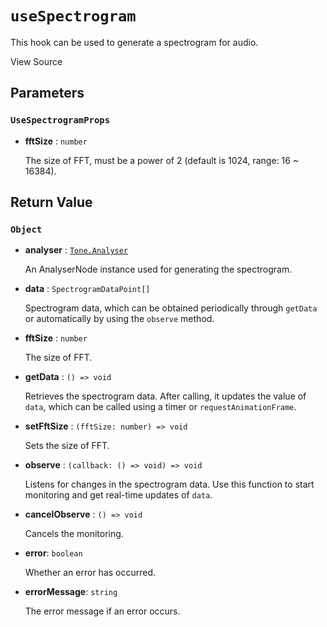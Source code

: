 
# `useSpectrogram`

This hook can be used to generate a spectrogram for audio.

<Link
  href="https://github.com/codeacme17/echo-ui/blob/main/packages/hooks/useSpectrogram.ts"
  target="_blank"
  size="sm"
  className="flex items-center"
>
  <Github className="w-4 h-4" />
  <span className="ml-2">View Source</span>
</Link>

## Parameters

### `UseSpectrogramProps`

- **fftSize** : `number`

  The size of FFT, must be a power of 2 (default is 1024, range: 16 ~ 16384).

## Return Value

### `Object`

- **analyser** : [`Tone.Analyser`](https://tonejs.github.io/docs/14.7.77/Analyser)

  An AnalyserNode instance used for generating the spectrogram.

- **data** : `SpectrogramDataPoint[]`

  Spectrogram data, which can be obtained periodically through `getData` or automatically by using the `observe` method.

- **fftSize** : `number`

  The size of FFT.

- **getData** : `() => void`

  Retrieves the spectrogram data. After calling, it updates the value of `data`, which can be called using a timer or `requestAnimationFrame`.

- **setFftSize** : `(fftSize: number) => void`

  Sets the size of FFT.

- **observe** : `(callback: () => void) => void`

  Listens for changes in the spectrogram data. Use this function to start monitoring and get real-time updates of `data`.

- **cancelObserve** : `() => void`

  Cancels the monitoring.

- **error**: `boolean`

  Whether an error has occurred.

- **errorMessage**: `string`

  The error message if an error occurs.
